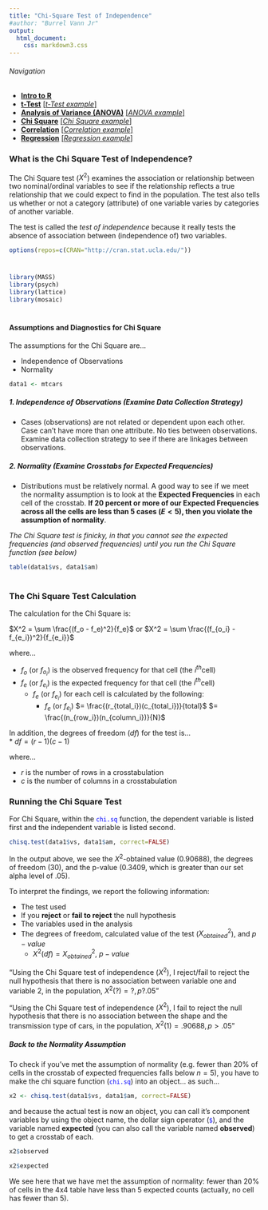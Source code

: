 ```yaml
---
title: "Chi-Square Test of Independence"
#author: "Burrel Vann Jr"
output: 
  html_document: 
    css: markdown3.css
---
```



###### Navigation

* [**Intro to R**](Intro-and-Univariate-Statistics.html)
* [**t-Test**](t-test.html) [[*t-Test example*]](t-test-example.html)
* [**Analysis of Variance (ANOVA)**](anova.html) [[*ANOVA example*]](anova-example.html)
* [**Chi Square**](chi-square.html) [[*Chi Square example*]](chi-square-example.html)
* [**Correlation**](correlation.html) [[*Correlation example*]](correlation-example.html)
* [**Regression**](regression.html) [[*Regression example*]](regression-example.html)


### What is the Chi Square Test of Independence?

The Chi Square test ($X^2$) examines the association or relationship between two nominal/ordinal variables to see if the relationship reflects a true relationship that we could expect to find in the population. The test also tells us whether or not a category (attribute) of one variable varies by categories of another variable. 

The test is called the *test of independence* because it really tests the absence of association between (independence of) two variables.





```r
options(repos=c(CRAN="http://cran.stat.ucla.edu/"))
```

# 


```r
library(MASS)
library(psych)
library(lattice)
library(mosaic)
```

#

#### Assumptions and Diagnostics for Chi Square

The assumptions for the Chi Square are...

* Independence of Observations
* Normality

```r
data1 <- mtcars
```


##### 1. Independence of Observations (Examine Data Collection Strategy)
* Cases (observations) are not related or dependent upon each other. Case can’t have more than one attribute. No ties between observations. Examine data collection strategy to see if there are linkages between observations. 


##### 2. Normality (Examine Crosstabs for Expected Frequencies)


* Distributions must be relatively normal. A good way to see if we meet the normality assumption is to look at the **Expected Frequencies** in each cell of the crosstab. **If 20 percent or more of our Expected Frequencies across all the cells are less than 5 cases ($E \lt 5$), then you violate the assumption of normality**.

*The Chi Square test is finicky, in that you cannot see the expected frequencies (and observed frequencies) until you run the Chi Square function (see below)*


```r
table(data1$vs, data1$am)
```

#
### The Chi Square Test Calculation

The calculation for the Chi Square is:

 $X^2 = \sum \frac{(f_o - f_e)^2}{f_e}$ or
 $X^2 = \sum \frac{(f_{o_i} - f_{e_i})^2}{f_{e_i}}$
 
where... <br>

* $f_o$ (or $f_{o_i}$) is the observed frequency for that cell (the $i^{th}$cell)<br>
* $f_e$ (or $f_{e_i}$) is the expected frequency for that cell (the $i^{th}$cell)<br>
  + $f_e$ (or $f_{e_i}$) for each cell is calculated by the following:
    + $f_e$ (or $f_{e_i}$) $= \frac{(r_{total_i})(c_{total_i})}{total}$ $= \frac{(n_{row_i})(n_{column_i})}{N}$


In addition, the degrees of freedom ($df$) for the test is...<br> 
* $df = (r-1)(c-1)$

where...

* $r$ is the number of rows in a crosstabulation<br>
* $c$ is the number of columns in a crosstabulation<br>



### Running the Chi Square Test



For Chi Square, within the <span style="color:blue">`chi.sq`</span> function, the dependent variable is listed first and the independent variable is listed second. 



```r
chisq.test(data1$vs, data1$am, correct=FALSE)
```

In the output above, we see the $X^2$-obtained value (0.90688), the degrees of freedom (30), and the p-value (0.3409, which is greater than our set alpha level of .05).

To interpret the findings, we report the following information:

* The test used
* If you **reject** or **fail to reject** the null hypothesis
* The variables used in the analysis
* The degrees of freedom, calculated value of the test ($X^2_{obtained}$), and $p-value$
  + $X^2(df) = X^2_{obtained}$, $p-value$

“Using the Chi Square test of independence ($X^2$), I reject/fail to reject the null hypothesis that there is no association between variable one and variable 2, in the population, $X^2(?) = ?, p ? .05$” 

“Using the Chi Square test of independence ($X^2$), I fail to reject the null hypothesis that there is no association between the shape and the transmission type of cars, in the population, $X^2(1) = .90688, p \gt .05$” 


##### Back to the Normality Assumption

To check if you've met the assumption of normality (e.g. fewer than 20% of cells in the crosstab of expected frequencies falls below $n=5$), you have to make the chi square function (<span style="color:blue">`chi.sq`</span>) into an object... as such... 

```r
x2 <- chisq.test(data1$vs, data1$am, correct=FALSE)
```

and because the actual test is now an object, you can call it's component variables by using the object name, the dollar sign operator (<span style="color:blue">`$`</span>), and the variable named **expected** (you can also call the variable named **observed**) to get a crosstab of each. 

```r
x2$observed
```

```r
x2$expected
```

We see here that we have met the assumption of normality: fewer than 20% of cells in the 4x4 table have less than 5 expected counts (actually, no cell has fewer than 5).

<br><br><br>
